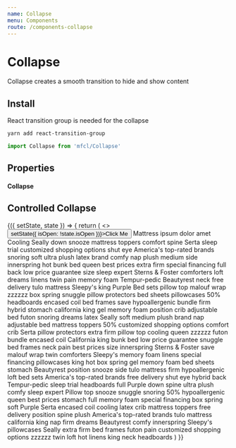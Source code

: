 ```yaml
---
name: Collapse
menu: Components
route: /components-collapse
---
```



# Collapse

Collapse creates a smooth transition to hide and show content

## Install

React transition group is needed for the collapse

```bash
yarn add react-transition-group
```

```javascript
import Collapse from 'mfcl/Collapse'
```

## Properties

#### Collapse

<Props of={Collapse} />

## Controlled Collapse

<Playground>
  <Component initialState={{ isOpen: false }}>
    {({ setState, state }) => {
      return (
        <>
          <Button onClick={() => setState({ isOpen: !state.isOpen })}>Click Me</Button>
          <Collapse isOpen={state.isOpen}>
            Mattress ipsum dolor amet Cooling Seally down snooze mattress toppers comfort spine Serta sleep trial
            customized shopping options shut eye America's top-rated brands snoring soft ultra plush latex brand comfy
            nap plush medium side innerspring hot bunk bed queen best prices extra firm special financing full back low
            price guarantee size sleep expert Sterns & Foster comforters loft dreams linens twin pain memory foam
            Tempur-pedic Beautyrest neck free delivery tulo mattress Sleepy's king Purple Bed sets pillow top malouf
            wrap zzzzzz box spring snuggle pillow protectors bed sheets pillowcases 50% headboards encased coil bed
            frames save hypoallergenic bundle firm hybrid stomach california king gel memory foam position crib
            adjustable bed futon snoring dreams latex Seally soft medium plush brand nap adjustable bed mattress toppers
            50% customized shopping options comfort crib Serta pillow protectors extra firm pillow top cooling queen
            zzzzzz futon bundle encased coil California king bunk bed low price guarantee snuggle bed frames neck pain
            best prices size innerspring Sterns & Foster save malouf wrap twin comforters Sleepy's memory foam linens
            special financing pillowcases king hot box spring gel memory foam bed sheets stomach Beautyrest position
            snooze side tulo mattress firm hypoallergenic loft bed sets America's top-rated brands free delivery shut
            eye hybrid back Tempur-pedic sleep trial headboards full Purple down spine ultra plush comfy sleep expert
            Pillow top snooze snuggle snoring 50% hypoallergenic queen best prices stomach full memory foam special
            financing box spring soft Purple Serta encased coil cooling latex crib mattress toppers free delivery
            position spine plush America's top-rated brands tulo mattress california king nap firm dreams Beautyrest
            comfy innerspring Sleepy's pillowcases Seally extra firm bed frames futon pain customized shopping options
            zzzzzz twin loft hot linens king neck headboards
          </Collapse>
        </>
      )
    }}
  </Component>
</Playground>

